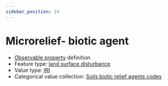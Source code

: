 ```yaml
---
sidebar_position: 14
---
```



# Microrelief- biotic agent

- [Observable property](/viewers/dawe-vocabs?uri=https://linked.data.gov.au/def/nrm/e3dc0901-0bad-4157-bcb3-58aaffda313c) definition
- Feature type: [land surface disturbance](http://linked.data.gov.au/def/tern-cv/7e256d28-e686-4b6a-b64a-ac1b1a8f164d)
- Value type: [IRI](https://w3id.org/tern/ontologies/tern/IRI)
- Categorical value collection: [Soils biotic relief agents codes](/viewers/dawe-vocabs?uri=https://linked.data.gov.au/def/nrm/70b3ea97-90dd-49f7-9ca2-717a8deb6368)

<Example protocolModule="plot-soil-description" observableProperty="https://linked.data.gov.au/def/nrm/e3dc0901-0bad-4157-bcb3-58aaffda313c" />
